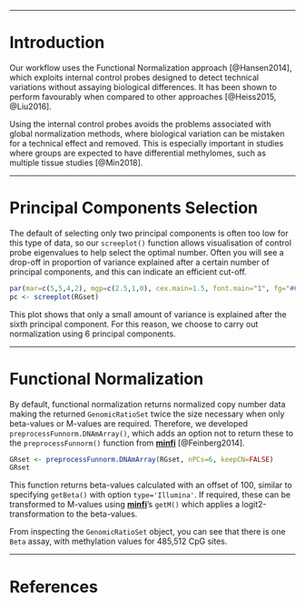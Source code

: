 
***

# Introduction #

Our workflow uses the Functional Normalization approach [@Hansen2014], which exploits internal control probes designed to detect technical variations without assaying biological differences. It has been shown to perform favourably when compared to other approaches [@Heiss2015, @Liu2016]. 

Using the internal control probes avoids the problems associated with global normalization methods, where biological variation can be mistaken for a technical effect and removed. This is especially important in studies where groups are expected to have differential methylomes, such as multiple tissue studies [@Min2018].

***

# Principal Components Selection #

The default of selecting only two principal components is often too low for this type of data, so our `screeplot()` function allows visualisation of control probe eigenvalues to help select the optimal number. Often you will see a drop-off in proportion of variance explained after a certain number of principal components, and this can indicate an efficient cut-off. 

```r
par(mar=c(5,5,4,2), mgp=c(2.5,1,0), cex.main=1.5, font.main="1", fg="#6b6b6b", col.main="#4b4b4b")
pc <- screeplot(RGset)
``` 

This plot shows that only a small amount of variance is explained after the sixth principal component. For this reason, we choose to carry out normalization using 6 principal components.

***

# Functional Normalization #

By default, functional normalization returns normalized copy number data making the returned `GenomicRatioSet` twice the size necessary when only beta-values or M-values are required. Therefore, we developed `preprocessFunnorm.DNAmArray()`, which adds an option not to return these to the `preprocessFunnorm()` function from [**minfi**](https://bioconductor.org/packages/release/bioc/html/minfi.html) [@Feinberg2014].

```r
GRset <- preprocessFunnorm.DNAmArray(RGset, nPCs=6, keepCN=FALSE)
GRset
```

This function returns beta-values calculated with an offset of 100, similar to specifying `getBeta()` with option `type='Illumina'`. If required, these can be transformed to M-values using [**minfi**](https://bioconductor.org/packages/release/bioc/html/minfi.html)'s `getM()` which applies a logit2-transformation to the beta-values.

From inspecting the `GenomicRatioSet` object, you can see that there is one `Beta` assay, with methylation values for 485,512 CpG sites. 

***

# References #


